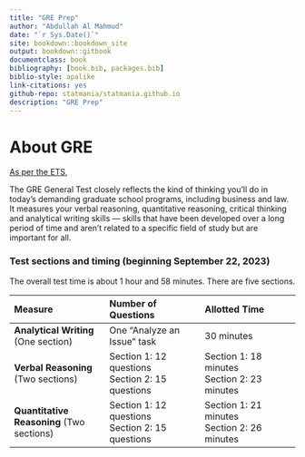 ```yaml
---
title: "GRE Prep"
author: "Abdullah Al Mahmud"
date: "`r Sys.Date()`"
site: bookdown::bookdown_site
output: bookdown::gitbook
documentclass: book
bibliography: [book.bib, packages.bib]
biblio-style: apalike
link-citations: yes
github-repo: statmania/statmania.github.io
description: "GRE Prep"
---
```


# About GRE {-}

[As per the ETS](https://www.ets.org/gre/test-takers/general-test/prepare/content.html),

The GRE General Test closely reflects the kind of thinking you’ll do in today's demanding graduate school programs, including business and law. It measures your verbal reasoning, quantitative reasoning, critical thinking and analytical writing skills — skills that have been developed over a long period of time and aren’t related to a specific field of study but are important for all.


### Test sections and timing (beginning September 22, 2023) {-#test-sections}

The overall test time is about 1 hour and 58 minutes. There are five sections.


| Measure | Number of Questions | Allotted Time |
| :--- | :--- | :--- |
| **Analytical Writing** (One section) | One "Analyze an Issue" task | 30 minutes |
| **Verbal Reasoning** (Two sections) | Section 1: 12 questions <br> Section 2: 15 questions | Section 1: 18 minutes <br> Section 2: 23 minutes |
| **Quantitative Reasoning** (Two sections) | Section 1: 12 questions <br> Section 2: 15 questions | Section 1: 21 minutes <br> Section 2: 26 minutes |
